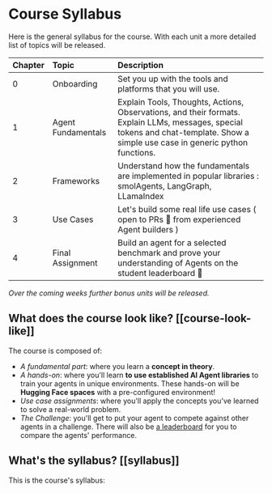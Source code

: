 # Course Syllabus

Here is the general syllabus for the course. With each unit a more detailed list of topics will be released. 

| Chapter | Topic | Description |
| :---- | :---- | :---- |
| 0 | Onboarding | Set you up with the tools and platforms that you will use. |
| 1 | Agent Fundamentals | Explain Tools, Thoughts, Actions, Observations, and their formats. Explain LLMs, messages, special tokens and chat-template. Show a simple use case in generic python functions. |
| 2 | Frameworks | Understand how the fundamentals are implemented in popular libraries : smolAgents, LangGraph, LLamaIndex |
| 3 | Use Cases | Let's build some real life use cases ( open to PRs 🤗 from experienced Agent builders ) |
| 4 | Final Assignment | Build an agent for a selected benchmark and prove your understanding of Agents on the student leaderboard  🚀 |

*Over the coming weeks further bonus units will be released.*

## What does the course look like? [[course-look-like]]

The course is composed of:

- *A fundamental part*: where you learn a **concept in theory**.
- *A hands-on*: where you'll learn **to use established AI Agent libraries** to train your agents in unique environments. These hands-on will be **Hugging Face spaces** with a pre-configured environment!
- *Use case assignments*: where you'll apply the concepts you've learned to solve a real-world problem.
- *The Challenge*: you'll get to put your agent to compete against other agents in a challenge. There will also be [a leaderboard](https://huggingface.co/spaces/huggingface-projects/AI-Agents-Leaderboard) for you to compare the agents' performance.

<!-- TODO: Create a space for the leaderboard -->

## What's the syllabus? [[syllabus]]

This is the course's syllabus:

<!-- TODO: Add syllabus -->